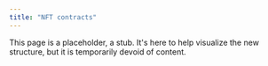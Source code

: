 ```yaml
---
title: "NFT contracts"
---
```


This page is a placeholder, a stub. It's here to help visualize the new structure, but it is temporarily devoid of content.

